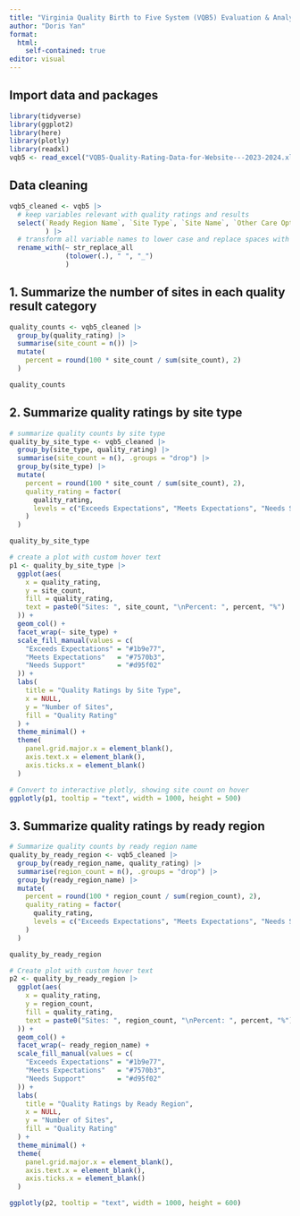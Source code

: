```yaml
---
title: "Virginia Quality Birth to Five System (VQB5) Evaluation & Analysis"
author: "Doris Yan"
format:
  html:
    self-contained: true
editor: visual
---
```


## Import data and packages

```r
library(tidyverse)
library(ggplot2)
library(here)
library(plotly)
library(readxl)
vqb5 <- read_excel("VQB5-Quality-Rating-Data-for-Website---2023-2024.xlsx")
```

## Data cleaning

```r
vqb5_cleaned <- vqb5 |>
  # keep variables relevant with quality ratings and results
  select(`Ready Region Name`, `Site Type`, `Site Name`, `Other Care Options`,  `Quality Rating`, `Interaction Points`, `Curriculum Points`, `Total Points`, `Operating Period`, `Ready Region Name`
         ) |>
  # transform all variable names to lower case and replace spaces with underscores for readability and reproducibility
  rename_with(~ str_replace_all
              (tolower(.), " ", "_")
              )
```

## 1. Summarize the number of sites in each quality result category

```r
quality_counts <- vqb5_cleaned |>
  group_by(quality_rating) |>
  summarise(site_count = n()) |>
  mutate(
    percent = round(100 * site_count / sum(site_count), 2)
  )

quality_counts
```

## 2. Summarize quality ratings by site type

```r
# summarize quality counts by site type
quality_by_site_type <- vqb5_cleaned |>
  group_by(site_type, quality_rating) |>
  summarise(site_count = n(), .groups = "drop") |>
  group_by(site_type) |>
  mutate(
    percent = round(100 * site_count / sum(site_count), 2),
    quality_rating = factor(
      quality_rating,
      levels = c("Exceeds Expectations", "Meets Expectations", "Needs Support")
    )
  )

quality_by_site_type

# create a plot with custom hover text
p1 <- quality_by_site_type |>
  ggplot(aes(
    x = quality_rating,
    y = site_count,
    fill = quality_rating,
    text = paste0("Sites: ", site_count, "\nPercent: ", percent, "%")
  )) +
  geom_col() +
  facet_wrap(~ site_type) +
  scale_fill_manual(values = c(
    "Exceeds Expectations" = "#1b9e77",
    "Meets Expectations"   = "#7570b3",
    "Needs Support"        = "#d95f02"
  )) +
  labs(
    title = "Quality Ratings by Site Type",
    x = NULL,
    y = "Number of Sites",
    fill = "Quality Rating"
  ) +
  theme_minimal() +
  theme(
    panel.grid.major.x = element_blank(),
    axis.text.x = element_blank(),
    axis.ticks.x = element_blank()
  )

# Convert to interactive plotly, showing site count on hover
ggplotly(p1, tooltip = "text", width = 1000, height = 500)
```

## 3. Summarize quality ratings by ready region

```r
# Summarize quality counts by ready region name
quality_by_ready_region <- vqb5_cleaned |>
  group_by(ready_region_name, quality_rating) |>
  summarise(region_count = n(), .groups = "drop") |>
  group_by(ready_region_name) |>
  mutate(
    percent = round(100 * region_count / sum(region_count), 2),
    quality_rating = factor(
      quality_rating,
      levels = c("Exceeds Expectations", "Meets Expectations", "Needs Support")
    )
  )

quality_by_ready_region 

# Create plot with custom hover text
p2 <- quality_by_ready_region |>
  ggplot(aes(
    x = quality_rating,
    y = region_count,
    fill = quality_rating,
    text = paste0("Sites: ", region_count, "\nPercent: ", percent, "%")
  )) +
  geom_col() +
  facet_wrap(~ ready_region_name) +
  scale_fill_manual(values = c(
    "Exceeds Expectations" = "#1b9e77",
    "Meets Expectations"   = "#7570b3",
    "Needs Support"        = "#d95f02"
  )) +
  labs(
    title = "Quality Ratings by Ready Region",
    x = NULL,
    y = "Number of Sites",
    fill = "Quality Rating"
  ) +
  theme_minimal() +
  theme(
    panel.grid.major.x = element_blank(),
    axis.text.x = element_blank(),
    axis.ticks.x = element_blank()
  )

ggplotly(p2, tooltip = "text", width = 1000, height = 600)
```
